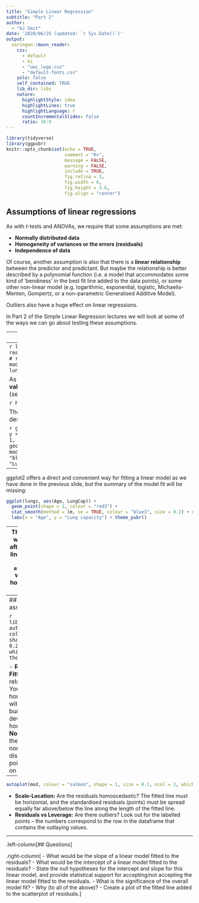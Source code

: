 ```yaml
---
title: "Simple Linear Regression"
subtitle: "Part 2"  
author: 
  - "AJ Smit"
date: '2020/06/25 (updated: `r Sys.Date()`)'
output:
  xaringan::moon_reader:
    css:
      - default
      - ki
      - "uwc_logo.css"
      - "default-fonts.css"
    yolo: false
    self_contained: TRUE  
    lib_dir: libs
    nature:
      highlightStyle: idea
      highlightLines: true
      highlightLanguage: r
      countIncrementalSlides: false
      ratio: 16:9
---
```


```r
library(tidyverse)
library(ggpubr)
knitr::opts_chunk$set(echo = TRUE,
                      comment = "R>",
                      message = FALSE,
                      warning = FALSE,
                      include = TRUE,
                      fig.retina = 3,
                      fig.width = 6,
                      fig.height = 3.6,
                      fig.align = "center")
```

## Assumptions of linear regressions

As with *t*-tests and ANOVAs, we require that some assumptions are met:    

- **Normally distributed data**
- **Homogeneity of variances or the errors (residuals)**
- **Independence of data**

Of course, another assumption is also that there is a **linear relationship** between the predictor and predictant. But maybe the relationship is better described by a polynomial function (i.e. a model that accommodates some kind of 'bendiness' in the best fit line added to the data points), or some other non-linear model (e.g. logarithmic, exponential, logistic, Michaelis-Menten, Gompertz, or a non-parametric Generalised Additive Model).

Outliers also have a huge effect on linear regressions.

In Part 2 of the Simple Linear Regression lectures we will look at some of the ways we can go about testing these assumptions.

---
## First things first

In ANOVAs and *t*-tests, we can generally assess the normality of the data and the homogeneity of variances *before* doing the tests. With regressions we can only do this after fitting the model.

For *t*-tests, ANOVAs, and linear regressions, we know upfront whether or not the data satisfy the independence criterion.

As we have described in Part 1, we start by fitting the model. Then we check for the overall model significance (results of F-test), the significance of the $\beta$ coefficient, and, if needed, the significance of the $\alpha$ term. It is also useful to assess the $r^{2}$ value. These describe the *fitted values*. To do this, simply fit the model and create a plot with the fitted line.

Only then we check for normality and homogeneity of variances, and for this we use the *residuals*.

---
```r
lungs <- read_tsv("../data/LungCapData.csv") # read a tab separated value file
mod <- lm(LungCap ~ Age, data = lungs)
```

As we have seen before, the **fitted values** can be accessed as followed (see `attributes(mod)`):

```r
head(mod$fitted)
```

The fitted values are the values that describe the path of the best fit line:

```r
ggplot(data = lungs, aes(x = Age, y = LungCap)) +
  geom_point(shape = 1, colour = "red3") +
  geom_line(aes(y = mod$fitted.values), colour = "blue3") + #<<
  labs(x = "Age", y = "Lung capacity") + theme_pubr()
```

---
ggplot2 offers a direct and convenient way for fitting a linear model as we have done in the previous slide, but the summary of the model fit will be missing:

```r
ggplot(lungs, aes(Age, LungCap)) +
  geom_point(shape = 1, colour = "red3") +
  stat_smooth(method = lm, se = TRUE, colour = "blue3", size = 0.2) + # CIs around LM
  labs(x = "Age", y = "Lung capacity") + theme_pubr()
```

---
The **residuals** are what is left over after removing the linear slope of the data. Calling `attributes(mod)` will let you see how to access the residuals.

```r
head(mod$residuals)
```

Slightly adapting our code for fitting the linear model gives us the plot of residuals:

```r
ggplot(data = lungs, aes(x = Age)) +
  geom_point(aes(y = mod$residuals), shape = 1, colour = "red3") +
  labs(x = "Age", y = "Residual") + theme_pubr()
```

---
## Testing the assumptions

```r
library(ggfortify)
autoplot(mod, colour = "salmon", shape = 1, size = 0.2, ncol = 2, which = c(1:2)) + theme_pubr()
```

- **Residuals vs Fitted:** Is the relationship linear? You want to see a horizontal line without distinct bumps and deviations from the horizontal.
- **Normal Q-Q:** Are the residuals normally distributed? The points should be on a straight line.

---
```r
autoplot(mod, colour = "salmon", shape = 1, size = 0.2, ncol = 2, which = c(3, 5)) + theme_pubr()
```

- **Scale-Location:** Are the residuals homoscedastic? The fitted line must be horizontal, and the standardised residuals (points) must be spread equally far above/below the line along the length of the fitted line.
- **Residuals vs Leverage:** Are there outliers? Look out for the labelled points -- the numbers correspond to the row in the dataframe that contains the outlaying values.

---
.left-column[## Questions]

.right-column[
- What would be the slope of a linear model fitted to the residuals?
- What would be the intercept of a linear model fitted to the residuals?
- State the null hypotheses for the intercept and slope for this linear model, and provide statistical support for accepting/not accepting the linear model fitted to the residuals.
- What is the significance of the overall model fit?
- Why (to all of the above)?
- Create a plot of the fitted line added to the scatterplot of residuals.
]
